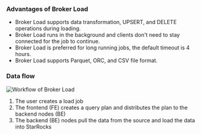 ---
---
### Advantages of Broker Load

- Broker Load supports data transformation, UPSERT, and DELETE operations during loading.
- Broker Load runs in the background and clients don't need to stay connected for the job to continue.
- Broker Load is preferred for long running jobs, the default timeout is 4 hours.
- Broker Load supports Parquet, ORC, and CSV file format.

### Data flow

![Workflow of Broker Load](/_assets/broker_load_how-to-work_en.png)

1. The user creates a load job
2. The frontend (FE) creates a query plan and distributes the plan to the backend nodes (BE)
3. The backend (BE) nodes pull the data from the source and load the data into StarRocks
